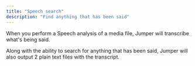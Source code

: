 ```yaml
---
title: "Speech search"
description: "Find anything that has been said"
---
```


When you perform a Speech analysis of a media file, Jumper will transcribe what's being said.

Along with the ability to search for anything that has been said, Jumper will also output 2 plain text files with the transcript.